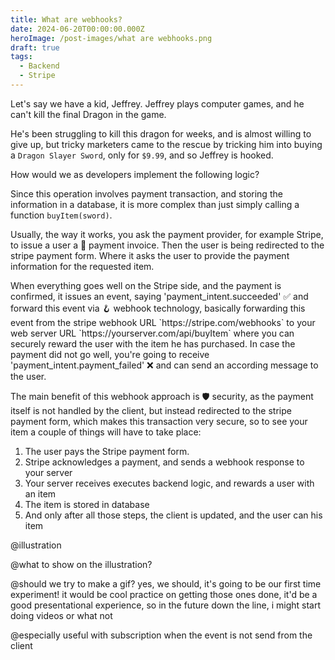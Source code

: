 ```yaml
---
title: What are webhooks?
date: 2024-06-20T00:00:00.000Z
heroImage: /post-images/what are webhooks.png
draft: true
tags:
  - Backend
  - Stripe
---
```


Let's say we have a kid, Jeffrey. Jeffrey plays computer games, and he can't kill the final Dragon in the game.

He's been struggling to kill this dragon for weeks, and is almost willing to give up, but tricky marketers came to the rescue by tricking him into buying a `Dragon Slayer Sword`, only for `$9.99`, and so Jeffrey is hooked.

How would we as developers implement the following logic?

Since this operation involves payment transaction, and storing the information in a database, it is more complex than just simply calling a function `buyItem(sword)`.

Usually, the way it works, you ask the payment provider, for example Stripe, to issue a user a 📃 payment invoice. Then the user is being redirected to the stripe payment form. Where it asks the user to provide the payment information for the requested item.

When everything goes well on the Stripe side, and the payment is confirmed, it issues an event, saying 'payment\_intent.succeeded' ✅ and forward this event via 🪝 webhook technology, basically forwarding this event from the stripe webhook URL \`https\://stripe.com/webhooks\` to your web server URL \`https\://yourserver.com/api/buyItem\` where you can securely reward the user with the item he has purchased. In case the payment did not go well, you're going to receive 'payment\_intent.payment\_failed' ❌ and can send an according message to the user.

The main benefit of this webhook approach is 🛡 security, as the payment itself is not handled by the client, but instead redirected to the stripe payment form, which makes this transaction very secure, so to see your item a couple of things will have to take place:

1. The user pays the Stripe payment form.
2. Stripe acknowledges a payment, and sends a webhook response to your server
3. Your server receives executes backend logic, and rewards a user with an item
4. The item is stored in database
5. And only after all those steps, the client is updated, and the user can his item


@illustration

@what to show on the illustration?

@should we try to make a gif? yes, we should, it's going to be our first time experiment! it would be cool practice on getting those ones done, it'd be a good presentational experience, so in the future down the line, i might start doing videos or what not

@especially useful with subscription when the event is not send from the client
